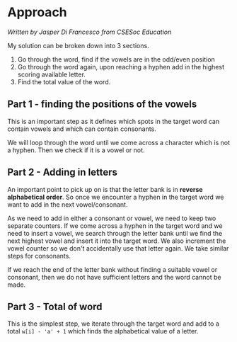 # Approach

_Written by Jasper Di Francesco from CSESoc Education_

My solution can be broken down into 3 sections.
1. Go through the word, find if the vowels are in the odd/even position
2. Go through the word again, upon reaching a hyphen add in the highest scoring available letter.
3. Find the total value of the word.

## Part 1 - finding the positions of the vowels
This is an important step as it defines which spots in the target word can contain vowels and which can contain consonants.

We will loop through the word until we come across a character which is not a hyphen. Then we check if it is a vowel or not.

## Part 2 - Adding in letters
An important point to pick up on is that the letter bank is in **reverse alphabetical order**. So once we encounter a hyphen in the target word we want to add in the next vowel/consonant.

As we need to add in either a consonant or vowel, we need to keep two separate counters. If we come across a hyphen in the target word and we need to insert a vowel, we search through the letter bank until we find the next highest vowel and insert it into the target word. We also increment the vowel counter so we don't accidentally use that letter again. We take similar steps for consonants.

If we reach the end of the letter bank without finding a suitable vowel or consonant, then we do not have sufficient letters and the word cannot be made.

## Part 3 - Total of word
This is the simplest step, we iterate through the target word and add to a total `w[i] - 'a' + 1` which finds the alphabetical value of a letter.
